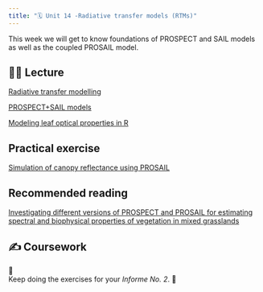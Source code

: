 ```yaml
---
title: "🗓️ Unit 14 -Radiative transfer models (RTMs)"
---
```


This week we will get to know foundations of PROSPECT and SAIL models as well as the coupled PROSAIL model.


## 👨‍🏫 Lecture  


[Radiative transfer modelling](https://jgomezdans.github.io/barrax_2015/RTMotivation.slides.html)

[PROSPECT+SAIL models](https://www.ipgp.fr/~jacquemoud/publications/jacquemoud2009a.pdf)

[Modeling leaf optical properties in R](https://joss.theoj.org/papers/10.21105/joss.06027)


## Practical exercise

[Simulation of canopy reflectance using PROSAIL](https://jbferet.gitlab.io/prosail/index.html)

## Recommended reading

[Investigating different versions of PROSPECT and PROSAIL for estimating spectral and biophysical properties of vegetation in mixed grasslands](https://www.tandfonline.com/doi/full/10.1080/15481603.2021.1877435)


## ✍️ Coursework

🚧   
Keep doing the exercises for your *Informe No. 2*.
🚧


